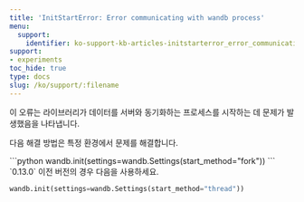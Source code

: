 ```yaml
---
title: 'InitStartError: Error communicating with wandb process'
menu:
  support:
    identifier: ko-support-kb-articles-initstarterror_error_communicating_wandb_process
support:
- experiments
toc_hide: true
type: docs
slug: /ko/support/:filename
---
```


이 오류는 라이브러리가 데이터를 서버와 동기화하는 프로세스를 시작하는 데 문제가 발생했음을 나타냅니다.

다음 해결 방법은 특정 환경에서 문제를 해결합니다.

<Tabs>
<Tab title="Linux and OS X">
```python
wandb.init(settings=wandb.Settings(start_method="fork"))
```
</Tab>
<Tab title="Google Colab">
`0.13.0` 이전 버전의 경우 다음을 사용하세요.

```python
wandb.init(settings=wandb.Settings(start_method="thread"))
```
</Tab>
</Tabs>
